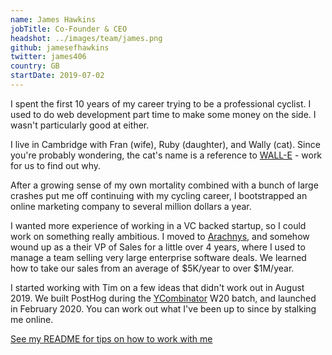 ```yaml
---
name: James Hawkins
jobTitle: Co-Founder & CEO
headshot: ../images/team/james.png
github: jamesefhawkins
twitter: james406
country: GB
startDate: 2019-07-02
---
```


I spent the first 10 years of my career trying to be a professional cyclist. I used to do web development part time to make some money on the side. I wasn't particularly good at either.

I live in Cambridge with Fran (wife), Ruby (daughter), and Wally (cat). Since you're probably wondering, the cat's name is a reference to [WALL-E](https://en.wikipedia.org/wiki/WALL-E) - work for us to find out why.

After a growing sense of my own mortality combined with a bunch of large crashes put me off continuing with my cycling career, I bootstrapped an online marketing company to several million dollars a year.

I wanted more experience of working in a VC backed startup, so I could work on something really ambitious. I moved to [Arachnys](https://arachnys.com), and somehow wound up as a their VP of Sales for a little over 4 years, where I used to manage a team selling very large enterprise software deals. We learned how to take our sales from an average of $5K/year to over $1M/year.

I started working with Tim on a few ideas that didn't work out in August 2019. We built PostHog during the [YCombinator](https://ycombinator.com) W20 batch, and launched in February 2020. You can work out what I've been up to since by stalking me online.

[See my README for tips on how to work with me](/handbook/company/team/james-hawkins)
